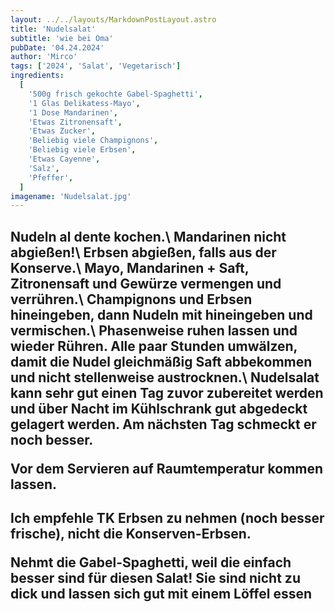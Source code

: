 ```yaml
---
layout: ../../layouts/MarkdownPostLayout.astro
title: 'Nudelsalat'
subtitle: 'wie bei Oma'
pubDate: '04.24.2024'
author: 'Mirco'
tags: ['2024', 'Salat', 'Vegetarisch']
ingredients:
  [
    '500g frisch gekochte Gabel-Spaghetti',
    '1 Glas Delikatess-Mayo',
    '1 Dose Mandarinen',
    'Etwas Zitronensaft',
    'Etwas Zucker',
    'Beliebig viele Champignons',
    'Beliebig viele Erbsen',
    'Etwas Cayenne',
    'Salz',
    'Pfeffer',
  ]
imagename: 'Nudelsalat.jpg'
---
```



<H2 text="Zubereitung" />
Nudeln al dente kochen.\ Mandarinen nicht abgießen!\ Erbsen abgießen, falls aus der
Konserve.\ Mayo, Mandarinen + Saft, Zitronensaft und Gewürze vermengen und verrühren.\
Champignons und Erbsen hineingeben, dann Nudeln mit hineingeben und vermischen.\
Phasenweise ruhen lassen und wieder Rühren. Alle paar Stunden umwälzen, damit die
Nudel gleichmäßig Saft abbekommen und nicht stellenweise austrocknen.\ Nudelsalat
kann sehr gut einen Tag zuvor zubereitet werden und über Nacht im Kühlschrank gut
abgedeckt gelagert werden. Am nächsten Tag schmeckt er noch besser.

Vor dem Servieren auf Raumtemperatur kommen lassen.

<H2 text="Gut zu wissen" />

Ich empfehle TK Erbsen zu nehmen (noch besser frische), nicht die Konserven-Erbsen.

Nehmt die Gabel-Spaghetti, weil die einfach besser sind für diesen Salat! Sie sind nicht zu dick und lassen sich gut mit einem Löffel essen
